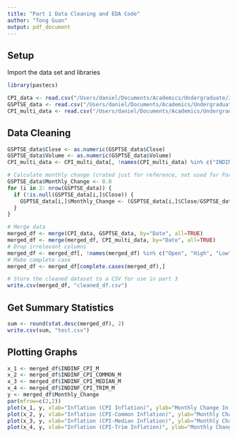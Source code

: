 ```yaml
---
title: "Part 1 Data Cleaning and EDA Code"
author: "Tong Guan"
output: pdf_document
---
```

## Setup
Import the data set and libraries
```r
library(pastecs)

CPI_data <- read.csv("/Users/daniel/Documents/Academics/Undergraduate/2021-22 Academic Year/Fall Session/STA302H1F/Final Project/Data/Bank of Canada Original Data Modified.csv")
GSPTSE_data <- read.csv("/Users/daniel/Documents/Academics/Undergraduate/2021-22 Academic Year/Fall Session/STA302H1F/Final Project/Data/^GSPTSE.csv")
CPI_multi_data <- read.csv("/Users/daniel/Documents/Academics/Undergraduate/2021-22 Academic Year/Fall Session/STA302H1F/Final Project/Data/BOC Multi CPI Original Modified.csv")
```

## Data Cleaning
```r
GSPTSE_data$Close <- as.numeric(GSPTSE_data$Close)
GSPTSE_data$Volume <- as.numeric(GSPTSE_data$Volume)
CPI_multi_data <- CPI_multi_data[, !names(CPI_multi_data) %in% c("INDINF_LOWTARGET", "INDINF_UPPTARGET")]
```

```r
# Calculate monthly change (crated just for reference, not used for Part 1 but may be used in the future)
GSPTSE_data$Monthly_Change <- 0.0
for (i in 2: nrow(GSPTSE_data)) {
  if (!is.null(GSPTSE_data[i,]$Close)) {
    GSPTSE_data[i,]$Monthly_Change <- (GSPTSE_data[i,]$Close/GSPTSE_data[i-1,]$Close-1)
  }
}
```

```r
# Merge data
merged_df <- merge(CPI_data, GSPTSE_data, by="Date", all=TRUE)
merged_df <- merge(merged_df, CPI_multi_data, by="Date", all=TRUE)
# Drop irrelevant columns
merged_df <- merged_df[, !names(merged_df) %in% c("Open", "High", "Low", "Close", "Adj.Close", "Date", "")]
# Make complete case
merged_df <- merged_df[complete.cases(merged_df),]

# Store the cleaned dataset to a CSV for use in part 3
write.csv(merged_df, "cleaned_df.csv")
```

## Get Summary Statistics
```r
sum <- round(stat.desc(merged_df), 2)
write.csv(sum, "test.csv")
```
## Plotting Graphs
```r
x_1 <- merged_df$INDINF_CPI_M
x_2 <- merged_df$INDINF_CPI_COMMON_M
x_3 <- merged_df$INDINF_CPI_MEDIAN_M
x_4 <- merged_df$INDINF_CPI_TRIM_M
y <- merged_df$Monthly_Change
par(mfrow=c(2,2))
plot(x_1, y, xlab="Inflation (CPI Inflation)", ylab="Monthly Change In GSPTSE") + abline(lm(y ~ x_1), col="blue")
plot(x_2, y, xlab="Inflation (CPI-Common Inflation)", ylab="Monthly Change In GSPTSE") + abline(lm(y ~ x_2), col="blue")
plot(x_3, y, xlab="Inflation (CPI-Median Inflation)", ylab="Monthly Change In GSPTSE") + abline(lm(y ~ x_3), col="blue")
plot(x_4, y, xlab="Inflation (CPI-Trim Inflation)", ylab="Monthly Change In GSPTSE") + abline(lm(y ~ x_4), col="blue")
```




